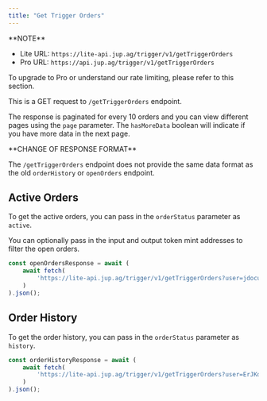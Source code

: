 ```yaml
---
title: "Get Trigger Orders"
---
```


<Info>
  **NOTE**

  * Lite URL: `https://lite-api.jup.ag/trigger/v1/getTriggerOrders`
  * Pro URL: `https://api.jup.ag/trigger/v1/getTriggerOrders`

  To upgrade to Pro or understand our rate limiting, please refer to this section.

  <CardGroup>
    <Card title="API Key Setup" href="/portal/setup" icon="key" horizontal/>
    <Card title="API Rate Limit" href="/portal/rate-limit" icon="gauge" horizontal/>
  </CardGroup>
</Info>

This is a GET request to `/getTriggerOrders` endpoint.

The response is paginated for every 10 orders and you can view different pages using the `page` parameter. The `hasMoreData` boolean will indicate if you have more data in the next page.

<Warning>
  **CHANGE OF RESPONSE FORMAT**

  The `/getTriggerOrders` endpoint does not provide the same data format as the old `orderHistory` or `openOrders` endpoint.
</Warning>

## Active Orders

To get the active orders, you can pass in the `orderStatus` parameter as `active`.

<Tip>
  You can optionally pass in the input and output token mint addresses to filter the open orders.
</Tip>

```js
const openOrdersResponse = await (
    await fetch(
        'https://lite-api.jup.ag/trigger/v1/getTriggerOrders?user=jdocuPgEAjMfihABsPgKEvYtsmMzjUHeq9LX4Hvs7f3&orderStatus=active'
    )
).json();
```

## Order History

To get the order history, you can pass in the `orderStatus` parameter as `history`.

```js
const orderHistoryResponse = await (
    await fetch(
        'https://lite-api.jup.ag/trigger/v1/getTriggerOrders?user=ErJKdNoarixqGGQTHbBtvHtg2nkcCqcKtYjGbVKUxY7D&orderStatus=history'
    )
).json();
```
